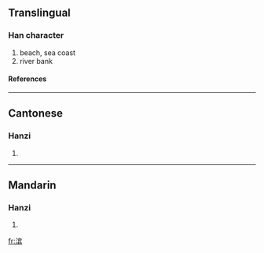 {{see|濱}}

==Translingual==
===Han character===
{{Han char|rn=85|rad=水|as=10|sn=13|four=|canj=水十人金 (EJOC)}}
# beach, sea coast
# river bank
====References====
{{Han ref|kx=0643.241|hdz=31708.040|uh=6EE8|ud=28392}}

----
==Cantonese==
===Hanzi===
{{yue-hanzi|jyut=|y=ban1}}
# {{defn|Cantonese}}

----
==Mandarin==
===Hanzi===
{{cmn-hanzi|tra=濱|pin=[[bīn]] ([[bin1]])|wg=pin<sup>1</sup>}}
# {{defn|Mandarin}}

[[fr:滨]]